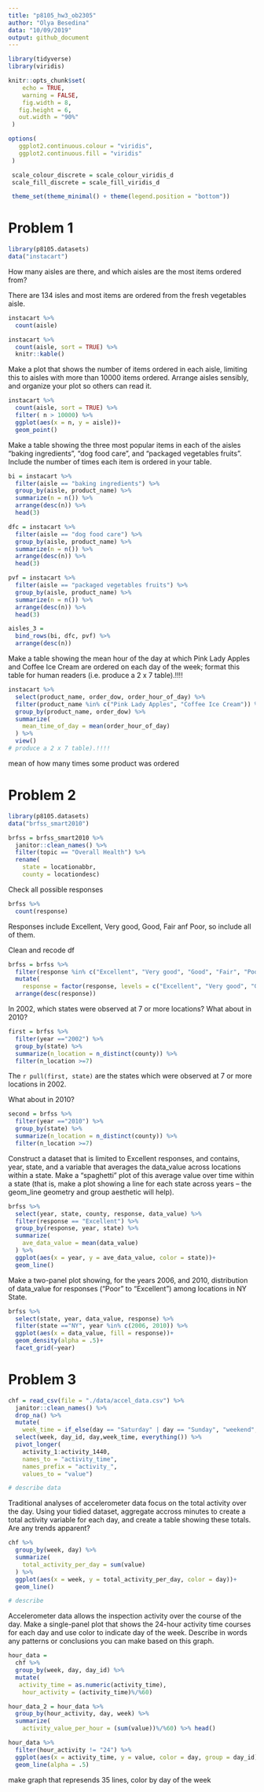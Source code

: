 ```yaml
---
title: "p8105_hw3_ob2305"
author: "Olya Besedina"
data: "10/09/2019"
output: github_document
---
```

  
```r
library(tidyverse)
library(viridis)

knitr::opts_chunk$set(
 	echo = TRUE,
 	warning = FALSE,
 	fig.width = 8, 
   fig.height = 6,
   out.width = "90%"
 )

options(
   ggplot2.continuous.colour = "viridis",
   ggplot2.continuous.fill = "viridis"
 )

 scale_colour_discrete = scale_colour_viridis_d
 scale_fill_discrete = scale_fill_viridis_d

 theme_set(theme_minimal() + theme(legend.position = "bottom"))
```

# Problem 1

```r
library(p8105.datasets)
data("instacart")
```

How many aisles are there, and which aisles are the most items ordered from?

There are 134 isles and most items are ordered from the fresh vegetables aisle. 

```r
instacart %>% 
  count(aisle)

instacart %>% 
  count(aisle, sort = TRUE) %>% 
  knitr::kable()

```

Make a plot that shows the number of items ordered in each aisle, limiting this to aisles with more than 10000 items ordered. Arrange aisles sensibly, and organize your plot so others can read it.

```r

instacart %>% 
  count(aisle, sort = TRUE) %>% 
  filter( n > 10000) %>% 
  ggplot(aes(x = n, y = aisle))+
  geom_point()
```

Make a table showing the three most popular items in each of the aisles “baking ingredients”, “dog food care”, and “packaged vegetables fruits”. Include the number of times each item is ordered in your table.

```r
bi = instacart %>%
  filter(aisle == "baking ingredients") %>%
  group_by(aisle, product_name) %>% 
  summarize(n = n()) %>% 
  arrange(desc(n)) %>% 
  head(3)

dfc = instacart %>%
  filter(aisle == "dog food care") %>% 
  group_by(aisle, product_name) %>% 
  summarize(n = n()) %>%
  arrange(desc(n)) %>% 
  head(3)

pvf = instacart %>%
  filter(aisle == "packaged vegetables fruits") %>% 
  group_by(aisle, product_name) %>% 
  summarize(n = n()) %>%
  arrange(desc(n)) %>% 
  head(3) 

aisles_3 = 
  bind_rows(bi, dfc, pvf) %>%
  arrange(desc(n))
```

Make a table showing the mean hour of the day at which Pink Lady Apples and Coffee Ice Cream are ordered on each day of the week; format this table for human readers (i.e. produce a 2 x 7 table).!!!!

```r
instacart %>% 
  select(product_name, order_dow, order_hour_of_day) %>% 
  filter(product_name %in% c("Pink Lady Apples", "Coffee Ice Cream")) %>% 
  group_by(product_name, order_dow) %>% 
  summarize(
    mean_time_of_day = mean(order_hour_of_day)
  ) %>% 
  view()
# produce a 2 x 7 table).!!!!
```

mean of how many times some product was ordered 

# Problem 2

```r
library(p8105.datasets)
data("brfss_smart2010")

brfss = brfss_smart2010 %>%
  janitor::clean_names() %>% 
  filter(topic == "Overall Health") %>%
  rename(
    state = locationabbr, 
    county = locationdesc)
```

Check all possible responses

```r
brfss %>%
  count(response)
```

Responses include Excellent, Very good, Good, Fair anf Poor, so include all of them.

Clean and recode df

```r
brfss = brfss %>%
  filter(response %in% c("Excellent", "Very good", "Good", "Fair", "Poor")) %>% 
  mutate(
    response = factor(response, levels = c("Excellent", "Very good", "Good", "Fair", "Poor"))) %>% 
  arrange(desc(response)) 

```

In 2002, which states were observed at 7 or more locations? What about in 2010?

```r
first = brfss %>% 
  filter(year =="2002") %>% 
  group_by(state) %>%
  summarize(n_location = n_distinct(county)) %>% 
  filter(n_location >=7)
```

The `r pull(first, state)` are the states which were observed at 7 or more locations in 2002. 

What about in 2010?

```r
second = brfss %>% 
  filter(year =="2010") %>% 
  group_by(state) %>%
  summarize(n_location = n_distinct(county)) %>% 
  filter(n_location >=7)
```

Construct a dataset that is limited to Excellent responses, and contains, year, state, and a variable that averages the data_value across locations within a state. Make a “spaghetti” plot of this average value over time within a state (that is, make a plot showing a line for each state across years – the geom_line geometry and group aesthetic will help).

```r
brfss %>% 
  select(year, state, county, response, data_value) %>% 
  filter(response == "Excellent") %>% 
  group_by(response, year, state) %>% 
  summarize(
    ave_data_value = mean(data_value)
  ) %>% 
  ggplot(aes(x = year, y = ave_data_value, color = state))+
  geom_line()
```

Make a two-panel plot showing, for the years 2006, and 2010, distribution of data_value for responses (“Poor” to “Excellent”) among locations in NY State.

```r
brfss %>%
  select(state, year, data_value, response) %>% 
  filter(state =="NY", year %in% c(2006, 2010)) %>%
  ggplot(aes(x = data_value, fill = response))+
  geom_density(alpha = .5)+
  facet_grid(~year)
```

# Problem 3

```r
chf = read_csv(file = "./data/accel_data.csv") %>% 
  janitor::clean_names() %>% 
  drop_na() %>% 
  mutate(
    week_time = if_else(day == "Saturday" | day == "Sunday", "weekend", "weekday")) %>% 
  select(week, day_id, day,week_time, everything()) %>% 
  pivot_longer(
    activity_1:activity_1440,
    names_to = "activity_time",
    names_prefix = "activity_",
    values_to = "value")

# describe data
```

Traditional analyses of accelerometer data focus on the total activity over the day. Using your tidied dataset, aggregate accross minutes to create a total activity variable for each day, and create a table showing these totals. Are any trends apparent?

```r
chf %>% 
  group_by(week, day) %>% 
  summarize(
    total_activity_per_day = sum(value)
  ) %>% 
  ggplot(aes(x = week, y = total_activity_per_day, color = day))+
  geom_line()

# describe
```

Accelerometer data allows the inspection activity over the course of the day. Make a single-panel plot that shows the 24-hour activity time courses for each day and use color to indicate day of the week. Describe in words any patterns or conclusions you can make based on this graph.

```r
hour_data = 
  chf %>%
  group_by(week, day, day_id) %>%
  mutate(
   activity_time = as.numeric(activity_time),
    hour_activity = (activity_time)%/%60)

hour_data_2 = hour_data %>% 
  group_by(hour_activity, day, week) %>%
  summarize(
    activity_value_per_hour = (sum(value))%/%60) %>% head()
```

```r
hour_data %>% 
  filter(hour_activity != "24") %>% 
  ggplot(aes(x = activity_time, y = value, color = day, group = day_id))+
  geom_line(alpha = .5)
```


make graph that represends 35 lines, color by day of the week




